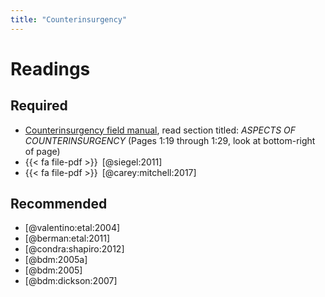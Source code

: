 ```yaml
---
title: "Counterinsurgency"
---
```


# Readings


## Required

- [<i class="fa fa-external-link-square-alt" aria-hidden="true"></i> Counterinsurgency field manual](https://www.hsdl.org/?abstract&did=468442), read section titled: *ASPECTS OF COUNTERINSURGENCY* (Pages 1:19 through 1:29, look at bottom-right of page)
- {{< fa file-pdf >}}&ensp;[@siegel:2011]
- {{< fa file-pdf >}}&ensp;[@carey:mitchell:2017]



## Recommended

- [@valentino:etal:2004]
- [@berman:etal:2011]
- [@condra:shapiro:2012]
- [@bdm:2005a]
- [@bdm:2005]
- [@bdm:dickson:2007]



